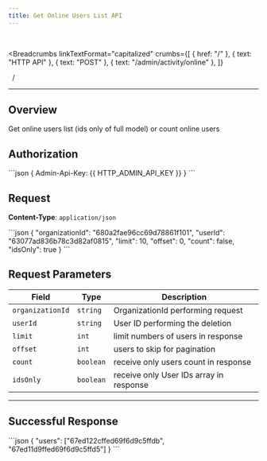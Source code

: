 ```yaml
---
title: Get Online Users List API
---
```


<br />



<Breadcrumbs
  linkTextFormat="capitalized"
  crumbs={[
    { href: "/" },
    { text: "HTTP API" },
    { text: "POST" },
    { text: "/admin/activity/online" },
  ]}
>
  <Icon slot="index" name="seti:powershell" />
  <span slot="separator">&nbsp;&nbsp;/&nbsp;</span>
</Breadcrumbs>

---


## Overview

> <Badge text="POST" variant="caution" size="large" />
> <Badge text="/admin/activity/onlinee" size="large" />

Get online users list (ids only of full model) or count online users

## Authorization

<Tabs>
  <TabItem label="Header">
    ```json 
    { Admin-Api-Key: {{ HTTP_ADMIN_API_KEY }} }
    ```
  </TabItem>
</Tabs>

## Request

**Content-Type**: `application/json`

<Tabs>
  <TabItem label="Request">
```json
{
  "organizationId": "680a2fae96cc69d78861f101",
  "userId": "63077ad836b78c3d82af0815",
  "limit": 10,
  "offset": 0,
  "count": false,
  "idsOnly": true
}
```
  </TabItem>  
</Tabs>

## Request Parameters

| Field            | Type      | Description                             |
| ---------------- | --------- | --------------------------------------- |
| `organizationId` | `string`  | OrganizationId performing request       |
| `userId`         | `string`  | User ID performing the deletion         |
| `limit`          | `int`     | limit numbers of users in response      |
| `offset`         | `int`     | users to skip for pagination            |
| `count`          | `boolean` | receive only users count in response    |
| `idsOnly`        | `boolean` | receive only User IDs array in response |

---

## Successful Response

<Tabs>
  <TabItem label="Response">
```json
{
  "users": ["67ed122cffed69f6d9c5ffdb", "67ed11d9ffed69f6d9c5ffd5"]
}
```
  </TabItem>  
</Tabs>

<script
  src="https://giscus.app/client.js"
  data-repo="SAMA-Communications/sama-server"
  data-repo-id="R_kgDOIBiYjA"
  data-category-id="DIC_kwDOIBiYjM4CuYYL"
  data-mapping="pathname"
  data-strict="0"
  data-reactions-enabled="1"
  data-emit-metadata="0"
  data-input-position="top"
  data-theme="transparent_dark"
  data-lang="en"
  data-loading="lazy"
  crossorigin="anonymous"
  async
></script>
